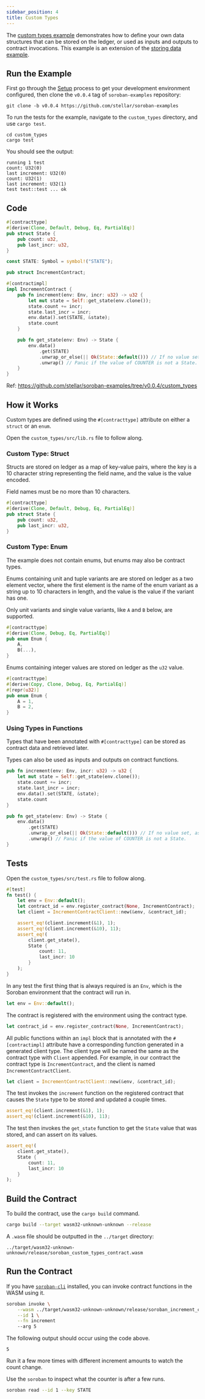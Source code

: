 ```yaml
---
sidebar_position: 4
title: Custom Types
---
```


The [custom types example] demonstrates how to define your own data structures
that can be stored on the ledger, or used as inputs and outputs to contract
invocations. This example is an extension of the [storing data example].

[custom types example]: https://github.com/stellar/soroban-examples/tree/v0.0.4/custom_types
[storing data example]: storing-data.mdx

## Run the Example

First go through the [Setup] process to get your development environment
configured, then clone the `v0.0.4` tag of `soroban-examples` repository:

[Setup]: ../getting-started/setup.mdx

```
git clone -b v0.0.4 https://github.com/stellar/soroban-examples
```

To run the tests for the example, navigate to the `custom_types` directory, and use `cargo test`.

```
cd custom_types
cargo test
```

You should see the output:

```
running 1 test
count: U32(0)
last increment: U32(0)
count: U32(1)
last increment: U32(1)
test test::test ... ok
```

## Code

```rust title="custom_types/src/lib.rs"
#[contracttype]
#[derive(Clone, Default, Debug, Eq, PartialEq)]
pub struct State {
    pub count: u32,
    pub last_incr: u32,
}

const STATE: Symbol = symbol!("STATE");

pub struct IncrementContract;

#[contractimpl]
impl IncrementContract {
    pub fn increment(env: Env, incr: u32) -> u32 {
        let mut state = Self::get_state(env.clone());
        state.count += incr;
        state.last_incr = incr;
        env.data().set(STATE, &state);
        state.count
    }

    pub fn get_state(env: Env) -> State {
        env.data()
            .get(STATE)
            .unwrap_or_else(|| Ok(State::default())) // If no value set, assume 0.
            .unwrap() // Panic if the value of COUNTER is not a State.
    }
}
```

Ref: https://github.com/stellar/soroban-examples/tree/v0.0.4/custom_types

## How it Works

Custom types are defined using the `#[contracttype]` attribute on either a
`struct` or an `enum`.

Open the `custom_types/src/lib.rs` file to follow along.

### Custom Type: Struct

Structs are stored on ledger as a map of key-value pairs, where the key is a 10
character string representing the field name, and the value is the value
encoded.

Field names must be no more than 10 characters.

```rust
#[contracttype]
#[derive(Clone, Default, Debug, Eq, PartialEq)]
pub struct State {
    pub count: u32,
    pub last_incr: u32,
}
```

### Custom Type: Enum

The example does not contain enums, but enums may also be contract types.

Enums containing unit and tuple variants are are stored on ledger as a two
element vector, where the first element is the name of the enum variant as a
string up to 10 characters in length, and the value is the value if the variant
has one.

Only unit variants and single value variants, like `A` and `B`
below, are supported.

```rust
#[contracttype]
#[derive(Clone, Debug, Eq, PartialEq)]
pub enum Enum {
    A,
    B(...),
}
```

Enums containing integer values are stored on ledger as the `u32` value.

```rust
#[contracttype]
#[derive(Copy, Clone, Debug, Eq, PartialEq)]
#[repr(u32)]
pub enum Enum {
    A = 1,
    B = 2,
}
```

### Using Types in Functions

Types that have been annotated with `#[contracttype]` can be stored as contract
data and retrieved later.

Types can also be used as inputs and outputs on contract functions.

```rust
pub fn increment(env: Env, incr: u32) -> u32 {
    let mut state = Self::get_state(env.clone());
    state.count += incr;
    state.last_incr = incr;
    env.data().set(STATE, &state);
    state.count
}

pub fn get_state(env: Env) -> State {
    env.data()
        .get(STATE)
        .unwrap_or_else(|| Ok(State::default())) // If no value set, assume 0.
        .unwrap() // Panic if the value of COUNTER is not a State.
}
```

## Tests

Open the `custom_types/src/test.rs` file to follow along.

```rust title="custom_types/src/test.rs"
#[test]
fn test() {
    let env = Env::default();
    let contract_id = env.register_contract(None, IncrementContract);
    let client = IncrementContractClient::new(&env, &contract_id);

    assert_eq!(client.increment(&1), 1);
    assert_eq!(client.increment(&10), 11);
    assert_eq!(
        client.get_state(),
        State {
            count: 11,
            last_incr: 10
        }
    );
}
```

In any test the first thing that is always required is an `Env`, which is the
Soroban environment that the contract will run in.

```rust
let env = Env::default();
```

The contract is registered with the environment using the contract type.

```rust
let contract_id = env.register_contract(None, IncrementContract);
```

All public functions within an `impl` block that is annotated with the
`#[contractimpl]` attribute have a corresponding function generated in a
generated client type. The client type will be named the same as the contract
type with `Client` appended. For example, in our contract the contract type is
`IncrementContract`, and the client is named `IncrementContractClient`.

```rust
let client = IncrementContractClient::new(&env, &contract_id);
```

The test invokes the `increment` function on the registered contract that causes
the `State` type to be stored and updated a couple times.

```rust
assert_eq!(client.increment(&1), 1);
assert_eq!(client.increment(&10), 11);
```

The test then invokes the `get_state` function to get the `State` value that was
stored, and can assert on its values.

```rust
assert_eq!(
    client.get_state(),
    State {
        count: 11,
        last_incr: 10
    }
);
```

## Build the Contract

To build the contract, use the `cargo build` command.

```sh
cargo build --target wasm32-unknown-unknown --release
```

A `.wasm` file should be outputted in the `../target` directory:

```
../target/wasm32-unknown-unknown/release/soroban_custom_types_contract.wasm
```

## Run the Contract

If you have [`soroban-cli`] installed, you can invoke contract functions in the
WASM using it.

```sh
soroban invoke \
    --wasm ../target/wasm32-unknown-unknown/release/soroban_increment_contract.wasm \
    --id 1 \
    --fn increment
    --arg 5
```

The following output should occur using the code above.

```
5
```

Run it a few more times with different increment amounts to watch the count
change.

Use the `soroban` to inspect what the counter is after a few runs.

```sh
soroban read --id 1 --key STATE
```

[`soroban-cli`]: ../getting-started/setup#install-the-soroban-cli
